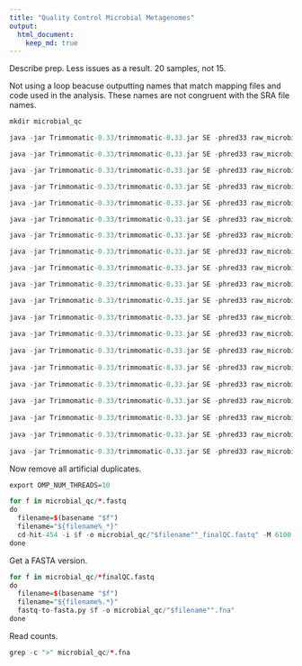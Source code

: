 ```yaml
---
title: "Quality Control Microbial Metagenomes"
output:
  html_document:
    keep_md: true
---
```


Describe prep. Less issues as a result. 20 samples, not 15.

Not using a loop beacuse outputting names that match mapping files and code used in the analysis. These names are not congruent with the SRA file names.

```r
mkdir microbial_qc

java -jar Trimmomatic-0.33/trimmomatic-0.33.jar SE -phred33 raw_microbial/B1.fastq microbial_qc/B1_trimm.fastq ILLUMINACLIP:total_adapt_remove.cat.txt:2:20:10 MINLEN:85

java -jar Trimmomatic-0.33/trimmomatic-0.33.jar SE -phred33 raw_microbial/B2.fastq microbial_qc/B2_trimm.fastq ILLUMINACLIP:total_adapt_remove.cat.txt:2:20:10 MINLEN:85

java -jar Trimmomatic-0.33/trimmomatic-0.33.jar SE -phred33 raw_microbial/B3.fastq microbial_qc/B3_trimm.fastq ILLUMINACLIP:total_adapt_remove.cat.txt:2:20:10 MINLEN:85

java -jar Trimmomatic-0.33/trimmomatic-0.33.jar SE -phred33 raw_microbial/B4.fastq microbial_qc/B4_trimm.fastq ILLUMINACLIP:total_adapt_remove.cat.txt:2:20:10 MINLEN:85

java -jar Trimmomatic-0.33/trimmomatic-0.33.jar SE -phred33 raw_microbial/B5.fastq microbial_qc/B5_trimm.fastq ILLUMINACLIP:total_adapt_remove.cat.txt:2:20:10 MINLEN:85

java -jar Trimmomatic-0.33/trimmomatic-0.33.jar SE -phred33 raw_microbial/B6.fastq microbial_qc/B6_trimm.fastq ILLUMINACLIP:total_adapt_remove.cat.txt:2:20:10 MINLEN:85

java -jar Trimmomatic-0.33/trimmomatic-0.33.jar SE -phred33 raw_microbial/B7.fastq microbial_qc/B7_trimm.fastq ILLUMINACLIP:total_adapt_remove.cat.txt:2:20:10 MINLEN:85

java -jar Trimmomatic-0.33/trimmomatic-0.33.jar SE -phred33 raw_microbial/B8.fastq microbial_qc/B8_trimm.fastq ILLUMINACLIP:total_adapt_remove.cat.txt:2:20:10 MINLEN:85

java -jar Trimmomatic-0.33/trimmomatic-0.33.jar SE -phred33 raw_microbial/B9.fastq microbial_qc/B9_trimm.fastq ILLUMINACLIP:total_adapt_remove.cat.txt:2:20:10 MINLEN:85

java -jar Trimmomatic-0.33/trimmomatic-0.33.jar SE -phred33 raw_microbial/B10.fastq microbial_qc/B10_trimm.fastq ILLUMINACLIP:total_adapt_remove.cat.txt:2:20:10 MINLEN:85

java -jar Trimmomatic-0.33/trimmomatic-0.33.jar SE -phred33 raw_microbial/B11.fastq microbial_qc/B11_trimm.fastq ILLUMINACLIP:total_adapt_remove.cat.txt:2:20:10 MINLEN:85
  
java -jar Trimmomatic-0.33/trimmomatic-0.33.jar SE -phred33 raw_microbial/B12.fastq microbial_qc/B12_trimm.fastq ILLUMINACLIP:total_adapt_remove.cat.txt:2:20:10 MINLEN:85
    
java -jar Trimmomatic-0.33/trimmomatic-0.33.jar SE -phred33 raw_microbial/B13.fastq microbial_qc/B13_trimm.fastq ILLUMINACLIP:total_adapt_remove.cat.txt:2:20:10 MINLEN:85
    
java -jar Trimmomatic-0.33/trimmomatic-0.33.jar SE -phred33 raw_microbial/B14.fastq microbial_qc/B14_trimm.fastq ILLUMINACLIP:total_adapt_remove.cat.txt:2:20:10 MINLEN:85
    
java -jar Trimmomatic-0.33/trimmomatic-0.33.jar SE -phred33 raw_microbial/B15.fastq microbial_qc/B15_trimm.fastq ILLUMINACLIP:total_adapt_remove.cat.txt:2:20:10 MINLEN:85
    
java -jar Trimmomatic-0.33/trimmomatic-0.33.jar SE -phred33 raw_microbial/B16.fastq microbial_qc/B16_trimm.fastq ILLUMINACLIP:total_adapt_remove.cat.txt:2:20:10 MINLEN:85
    
java -jar Trimmomatic-0.33/trimmomatic-0.33.jar SE -phred33 raw_microbial/B17.fastq microbial_qc/B17_trimm.fastq ILLUMINACLIP:total_adapt_remove.cat.txt:2:20:10 MINLEN:85
    
java -jar Trimmomatic-0.33/trimmomatic-0.33.jar SE -phred33 raw_microbial/B18.fastq microbial_qc/B18_trimm.fastq ILLUMINACLIP:total_adapt_remove.cat.txt:2:20:10 MINLEN:85
    
java -jar Trimmomatic-0.33/trimmomatic-0.33.jar SE -phred33 raw_microbial/B19.fastq microbial_qc/B19_trimm.fastq ILLUMINACLIP:total_adapt_remove.cat.txt:2:20:10 MINLEN:85
    
java -jar Trimmomatic-0.33/trimmomatic-0.33.jar SE -phred33 raw_microbial/B20.fastq microbial_qc/B20_trimm.fastq ILLUMINACLIP:total_adapt_remove.cat.txt:2:20:10 MINLEN:85
```

Now remove all artificial duplicates.

```r
export OMP_NUM_THREADS=10

for f in microbial_qc/*.fastq
do
  filename=$(basename "$f")
  filename="${filename%_*}"
  cd-hit-454 -i $f -o microbial_qc/"$filename""_finalQC.fastq" -M 6100 -T 10
done
```

Get a FASTA version.

```r
for f in microbial_qc/*finalQC.fastq
do
  filename=$(basename "$f")
  filename="${filename%.*}"
  fastq-to-fasta.py $f -o microbial_qc/"$filename"".fna"
done
```

Read counts.

```r
grep -c ">" microbial_qc/*.fna
```

